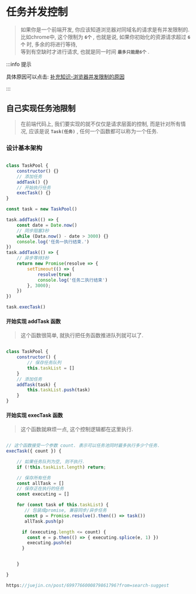 # 任务并发控制

> 如果你是一个前端开发, 你应该知道浏览器对同域名的请求是有并发限制的.  
> 比如chrome中, 这个限制为 **`6个`** , 也就是说, 如果你初始化的资源请求超过 **`6个`** 时, 多余的将进行等待,  
> 等到有空缺时才进行请求, 也就是同一时间 **`最多只能是6个`** .

:::info 提示

具体原因可以点击: <a href="../expand/browserConcurrency">补充知识-浏览器并发限制的原因</a>

:::

## 自己实现任务池限制

> 在前端代码上, 我们要实现的就不仅仅是请求层面的控制, 而是针对所有情况, 应该是说 **`Task(任务)`** , 任何一个函数都可以称为一个任务.  

### 设计基本架构

```js pure

class TaskPool {
    constructor() {}
    // 添加任务
    addTask() {}
    // 开始执行任务
    execTask() {}
}

const task = new TaskPool()

task.addTask(() => {
    const date = Date.now()
    // 同步阻塞3秒
    while (Data.now() - date > 3000) {}
    console.log('任务一执行结束.')
})
task.addTask(() => {
    // 异步等待3秒
    return new Promise(resolve => {
        setTimeout(() => {
            resolve(true)
            console.log('任务二执行结束')
        }, 3000);
    })
})

task.execTask()

```

#### 开始实现 addTask 函数

> 这个函数很简单, 就执行把任务函数推进队列就可以了.

```js pure

class TaskPool {
    constructor() {
        // 保存任务队列
        this.taskList = []
    }
    // 添加任务
    addTask(task) {
        this.taskList.push(task)
    }
}

```

#### 开始实现 execTask 函数

> 这个函数就麻烦一点, 这个控制逻辑都在这里执行.

```js pure

// 这个函数接受一个参数 count. 表示可以任务池同时最多执行多少个任务.
execTask({ count }) {

    // 如果任务队列为空, 则不执行.
    if (!this.taskList.length) return;

    // 保存所有任务
    const allTask = []
    // 保存正在执行的任务
    const executing = []

    for (const task of this.taskList) {
       // 包装成promise, 兼容同步/异步任务
       const p = Promise.resolve().then(() => task())
       allTask.push(p)

      if (executing.length <= count) {
        const e = p.then(() => { executing.splice(e, 1) })
        executing.push(e)
      }


    }

}

https://juejin.cn/post/6997766000879861796?from=search-suggest

```